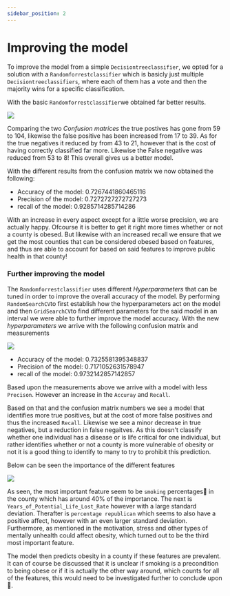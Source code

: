 ```yaml
---
sidebar_position: 2
---
```



# Improving the model

To improve the model from a simple `Decisiontreeclassifier`, we opted for a solution with a `Randomforrestclassifier` which is basicly just multiple `Decisiontreeclassifiers`, where each of them has a vote and then the majority wins for a specific classification. 

With the basic `Randomforrestclassifier`we obtained far better results.

[ ![](confusionMatrix_RF.png) ](confusionMatrix_RF.png)

Comparing the two *Confusion matrices* the true postives has gone from 59 to 104, likewise the false positive has been increased from 17 to 39. 
As for the true negatives it reduced by from 43 to 21, however that is the cost of having correctly classified far more. 
Likewise the False negative was reduced from 53 to 8! This overall gives us a better model.

With the different results from the confusion matrix we now obtained the following: 

*  Accuracy of the model: 0.7267441860465116
* Precision of the model: 0.7272727272727273
* recall of the model: 0.9285714285714286

With an increase in every aspect except for a little worse precision, we are actually happy. 
Ofcourse it is better to get it right more times whether or not a county is obesed. But likewise with an increased recall we ensure that we get the most counties that can be considered obesed based on features, and thus are able to account for based on said features to improve public health in that county! 

### Further improving the model

The `Randomforrestclassifier` uses different *Hyperparameters* that can be tuned in order to improve the overall accuracy of the model. 
By performing `RandomSearchCV`to first establish how the hyperparameters act on the model and then `GridSearchCV`to find different parameters for the said model in an interval we were able to further improve the model accuracy. 
With the new *hyperparameters* we arrive with the following confusion matrix and measurements

[ ![](confusionMatrix_RF_tuned.png) ](confusionMatrix_RF_tuned.png)

* Accuracy of the model: 0.7325581395348837
* Precision of the model: 0.7171052631578947
* recall of the model: 0.9732142857142857

Based upon the measurements above we arrive with a model with less `Precison`. However an increase in the `Accuray` and `Recall`.

Based on that and the confusion matrix numbers we see a model that identifies more true positives, but at the cost of more false positives and thus the increased `Recall`. Likewise we see a minor decrease in true negatives, but a reduction in false negaitves. As this doesn't classify whether one individual has a disease or is life critical for one individual, but rather identifies whether or not a county is more vulnerable of obesity or not it is a good thing to identify to many to try to prohibit this prediction. 

Below can be seen the importance of the different features

[ ![](Feature_imps.png) ](Feature_imps.png)

As seen, the most important feature seem to be `smoking` percentages🚬 in the county which has around 40% of the importance. The next is `Years_of_Potential_Life_Lost_Rate` however with a large standard deviation. Therafter is `percentage republican` which seems to also have a positive affect, however with an even larger standard deviation. Furthermore, as mentioned in the motivation, stress and other types of mentally unhealth could affect obesity, which turned out to be the third most important feature.

The model then predicts obesity in a county if these features are prevalent. It can of course be discussed that it is unclear if smoking is a precondition to being obese or if it is actually the other way around, which counts for all of the features, this would need to be investigated further to conclude upon🔎.